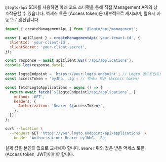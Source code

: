 

<Tabs groupId="interact-with-m-api">

<TabItem value="with-@logto-api-sdk" label="Node.js with `@logto/api` SDK">

`@logto/api` SDK를 사용하면 아래 코드 스니펫을 통해 직접 Management API와 상호작용할 수 있습니다. 액세스 토큰 (Access token)은 내부적으로 캐시되며, 필요시 자동으로 갱신됩니다.

```js
import { createManagementApi } from '@logto/api/management';

const { apiClient } = createManagementApi('your-tenant-id', {
  clientId: 'your-client-id',
  clientSecret: 'your-client-secret',
});

const response = await apiClient.GET('/api/applications');
console.log(response.data);
```

</TabItem>

<TabItem value="nodejs" label="Node.js">

<AccessTokenUsage />

```js
const logtoEndpoint = 'https://your.logto.endpoint'; // Logto 엔드포인트로 교체하세요
const accessToken = 'eyJhb...2g'; // 액세스 토큰 (Access token)

const fetchLogtoApplications = async () => {
  return await fetch(`${logtoEndpoint}/api/applications`, {
    method: 'GET',
    headers: {
      Authorization: `Bearer ${accessToken}`,
    },
  });
};
```

</TabItem>

<TabItem value="curl" label="cURL">

<AccessTokenUsage />

```bash
curl --location \
  --request GET 'https://your.logto.endpoint/api/applications' \
  --header 'Authorization: Bearer eyJhbG...2g'
```

실제 값을 본인의 값으로 교체해야 합니다. `Bearer` 뒤의 값은 받은 액세스 토큰 (Access token, JWT)이어야 합니다.

</TabItem>

</Tabs>
